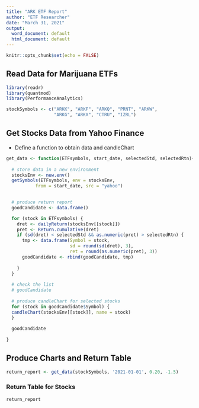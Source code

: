 ```yaml
---
title: "ARK ETF Report"
author: "ETF Researcher"
date: "March 31, 2021"
output:
  word_document: default
  html_document: default
---
```


```r
knitr::opts_chunk$set(echo = FALSE)
```

## Read Data for Marijuana ETFs
```r
library(readr)
library(quantmod)
library(PerformanceAnalytics)

stockSymbols <- c("ARKK", "ARKF", "ARKQ", "PRNT", "ARKW", 
                  "ARKG", "ARKX", "CTRU", "IZRL")

```

## Get Stocks Data from Yahoo Finance

* Define a function to obtain data and candleChart
```r
get_data <- function(ETFsymbols, start_date, selectedStd, selectedRtn){
  
  # store data in a new environment
  stocksEnv <- new.env()
  getSymbols(ETFsymbols, env = stocksEnv, 
           from = start_date, src = "yahoo")
  

  # produce return report
  goodCandidate <- data.frame()

  for (stock in ETFsymbols) {
    dret <- dailyReturn(stocksEnv[[stock]])
    pret <- Return.cumulative(dret)
    if (sd(dret) < selectedStd && as.numeric(pret) > selectedRtn) {
      tmp <- data.frame(Symbol = stock, 
                        sd = round(sd(dret), 3), 
                        ret = round(as.numeric(pret), 3))
      goodCandidate <- rbind(goodCandidate, tmp)
      
    }
  }
  
  # check the list
  # goodCandidate
  
  # produce candleChart for selected stocks
  for (stock in goodCandidate$Symbol) {
  candleChart(stocksEnv[[stock]], name = stock)
  }
  
  goodCandidate
  
}
```
## Produce Charts and Return Table
```r
return_report <- get_data(stockSymbols, '2021-01-01', 0.20, -1.5)
```

### Return Table for Stocks
```r
return_report
```
